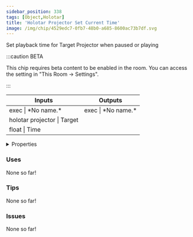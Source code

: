 ```yaml
---
sidebar_position: 338
tags: [Object,Holotar]
title: 'Holotar Projector Set Current Time'
image: /img/chip/4529edc7-0fb7-48b0-a685-8600ac73b7df.svg
---
```


Set playback time for Target Projector when paused or playing

:::caution BETA

This chip requires beta content to be enabled in the room. You can access the setting in "This Room -> Settings".

:::

<IChip uuid="4529edc7-0fb7-48b0-a685-8600ac73b7df"/>

<table><thead><tr><th>Inputs</th><th>Outputs</th></tr></thead><tbody><tr><td>exec | *No name.*</td><td>exec | *No name.*</td></tr><tr><td>holotar projector | Target</td><td /></tr><tr><td>float | Time</td><td /></tr></tbody></table>

<details>
  <summary>Properties</summary>
  <div>
    <div>
    <table>
      <tbody>
        <tr>
          <td>Is beta required?</td>
          <td>Yes</td>
        </tr>
        <tr>
          <td>Is chip a trolling risk?</td>
          <td>No</td>
        </tr>
        <tr>
          <td>Is chip a role assignment risk?</td>
          <td>No</td>
        </tr>
        <tr>
          <td>Chip UUID</td>
          <td>4529edc7-0fb7-48b0-a685-8600ac73b7df</td>
        </tr>
        <tr>
          <td>Room availability</td>
          <td>Available everywhere</td>
        </tr>
      </tbody>
    </table>
    </div>
  </div>
</details>

### Uses

None so far!

### Tips

None so far!

### Issues

None so far!